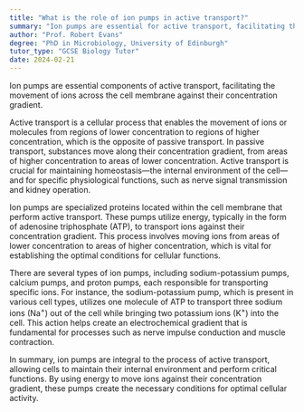 ```yaml
---
title: "What is the role of ion pumps in active transport?"
summary: "Ion pumps are essential for active transport, facilitating the movement of ions across cell membranes against their concentration gradients."
author: "Prof. Robert Evans"
degree: "PhD in Microbiology, University of Edinburgh"
tutor_type: "GCSE Biology Tutor"
date: 2024-02-21
---
```


Ion pumps are essential components of active transport, facilitating the movement of ions across the cell membrane against their concentration gradient.

Active transport is a cellular process that enables the movement of ions or molecules from regions of lower concentration to regions of higher concentration, which is the opposite of passive transport. In passive transport, substances move along their concentration gradient, from areas of higher concentration to areas of lower concentration. Active transport is crucial for maintaining homeostasis—the internal environment of the cell—and for specific physiological functions, such as nerve signal transmission and kidney operation.

Ion pumps are specialized proteins located within the cell membrane that perform active transport. These pumps utilize energy, typically in the form of adenosine triphosphate (ATP), to transport ions against their concentration gradient. This process involves moving ions from areas of lower concentration to areas of higher concentration, which is vital for establishing the optimal conditions for cellular functions.

There are several types of ion pumps, including sodium-potassium pumps, calcium pumps, and proton pumps, each responsible for transporting specific ions. For instance, the sodium-potassium pump, which is present in various cell types, utilizes one molecule of ATP to transport three sodium ions ($\text{Na}^+$) out of the cell while bringing two potassium ions ($\text{K}^+$) into the cell. This action helps create an electrochemical gradient that is fundamental for processes such as nerve impulse conduction and muscle contraction.

In summary, ion pumps are integral to the process of active transport, allowing cells to maintain their internal environment and perform critical functions. By using energy to move ions against their concentration gradient, these pumps create the necessary conditions for optimal cellular activity.
    